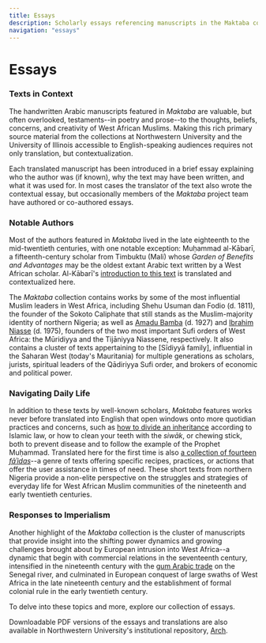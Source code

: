 ```yaml
---
title: Essays
description: Scholarly essays referencing manuscripts in the Maktaba collection
navigation: "essays"
---
```


# Essays

### Texts in Context
The handwritten Arabic manuscripts featured in *Maktaba* are valuable, but often overlooked, testaments--in poetry and prose--to the thoughts, beliefs, concerns, and creativity of West African Muslims. Making this rich primary source material from the collections at Northwestern University and the University of Illinois accessible to English-speaking audiences requires not only translation, but contextualization.

Each translated manuscript has been introduced in a brief essay explaining who the author was (if known), why the text may have been written, and what it was used for. In most cases the translator of the text also wrote the contextual essay, but occasionally members of the *Maktaba* project team have authored or co-authored essays.

### Notable Authors
Most of the authors featured in *Maktaba* lived in the late eighteenth to the mid-twentieth centuries, with one notable exception: Muḥammad al-Kābarī, a fifteenth-century scholar from Timbuktu (Mali) whose *Garden of Benefits and Advantages* may be the oldest extant Arabic text written by a West African scholar. Al-Kābarī's [introduction to this text](/essays/foundational-islamic-theology) is translated and contextualized here.

The *Maktaba* collection contains works by some of the most influential Muslim leaders in West Africa, including Shehu Usuman dan Fodio (d. 1811), the founder of the Sokoto Caliphate that still stands as the Muslim-majority identity of northern Nigeria; as well as [Amadu Bamba](/essays/pious-poetry-of-the-muridiyya) (d. 1927) and [Ibrahim Niasse](/essays/model-of-a-mystical-path) (d. 1975), founders of the two most important Sufi orders of West Africa: the Mūridiyya and the Tijāniyya Niassene, respectively. It also contains a cluster of texts appertaining to the [Sīdiyyā family], influential in the Saharan West (today's Mauritania) for multiple generations as scholars, jurists, spiritual leaders of the Qādiriyya Sufi order, and brokers of economic and political power.

### Navigating Daily Life
In addition to these texts by well-known scholars, *Maktaba* features works never before translated into English that open windows onto more quotidian practices and concerns, such as [how to divide an inheritance](/essays/legal-note-from-southwestern-mauritania) according to Islamic law, or how to clean your teeth with the *siwāk*, or chewing stick, both to prevent disease and to follow the example of the Prophet Muḥammad. Translated here for the first time is also [a collection of fourteen *fāʾidas*](/essays/bestowing-benefits-and-preventing-harm)--a genre of texts offering specific recipes, practices, or actions that offer the user assistance in times of need. These short texts from northern Nigeria provide a non-elite perspective on the struggles and strategies of everyday life for West African Muslim communities of the nineteenth and early twentieth centuries.

### Responses to Imperialism
Another highlight of the *Maktaba* collection is the cluster of manuscripts that provide insight into the shifting power dynamics and growing challenges brought about by European intrusion into West Africa--a dynamic that begin with commercial relations in the seventeenth century, intensified in the nineteenth century with the [gum Arabic trade](/essays/the-french-and-gum-arabic-trade-in-the-senegal-valley) on the Senegal river, and culminated in European conquest of large swaths of West Africa in the late nineteenth century and the establishment of formal colonial rule in the early twentieth century.

To delve into these topics and more, explore our collection of essays. 

Downloadable PDF versions of the essays and translations are also available in Northwestern University's institutional repository, [Arch](https://arch.library.northwestern.edu/catalog?f%5Bmember_of_collections_ssim%5D%5B%5D=The+Maktaba+Collection+of+West+African+Arabic+Manuscripts+in+Translation&locale=en&q=maktaba&search_field=all_fields).
